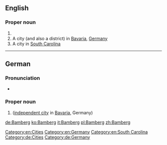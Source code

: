 ==English==
{{wikipedia}}
===Proper noun===
{{en-proper noun}}

# {{surname}}
# A city (and also a district) in [[Bavaria]], [[Germany]]
# A city in [[South Carolina]]

[[Category:en:Cities]]
[[Category:en:Germany]]
[[Category:en:South Carolina]]

----

==German==
{{wikipedia|lang=de}}
===Pronunciation===
* {{audio|De-Bamberg.ogg|Audio}}

===Proper noun===
{{de-proper noun|n}}

# {{l|en|Bamberg}} ([[independent city]] in [[Bavaria]], Germany)

[[Category:de:Cities]]
[[Category:de:Germany]]

[[de:Bamberg]]
[[ko:Bamberg]]
[[it:Bamberg]]
[[pl:Bamberg]]
[[zh:Bamberg]]